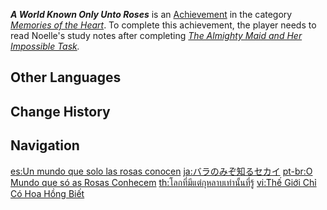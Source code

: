 {{Achievement Infobox
|id           = 84109
|order id     = 6311
|category     = Memories of the Heart
|description  = Read Noelle's study notes.
|requirements = Read Noelle's study notes after completing ''[[Gift and Intent#The Almighty Maid and Her Impossible Task|The Almighty Maid and Her Impossible Task]].''
|primogems    = 5
|tracking     = 
|hidden       = 1
|quest        = Chivalric Training
|topic        = 
}}
'''''A World Known Only Unto Roses''''' is an [[Achievement]] in the category ''[[Memories of the Heart]]''. To complete this achievement, the player needs to read Noelle's study notes after completing ''[[Gift and Intent#The Almighty Maid and Her Impossible Task|The Almighty Maid and Her Impossible Task]].''
<!--
==Trivia==

==Video Guides==
{{EVT
|video1   = 
|caption1 = 
}}
-->
==Other Languages==
{{Other Languages
|en      = A World Known Only Unto Roses
|zhs     = 只有玫瑰知道的世界
|zhs_rm  = Zhǐyǒu Méiguī Zhīdào de Shìjiè
|zht     = 只有玫瑰知道的世界
|zht_rm  = Zhǐyǒu Méiguī Zhīdào de Shìjiè
|zh_tl   = 
|zh_note = This is a reference to the Chinese name of the Japanese anime/manga series {{w|''The World God Only Knows''}}.
|ja      = バラのみぞ知るセカイ
|ja_rm   = Bara no Mizo Shiru Sekai
|ja_tl   = 
|ko      = 장미만이 아는 세상
|ko_tl   = A World Known Only Unto Roses
|es      = Un mundo que solo las rosas conocen
|es_tl   = A World That Only the Roses Know
|fr      = Le nom de la rose
|fr_tl   = The Name of the Rose
|fr_note = The name of the achievement in French is a reference to the 1980 debut novel ''{{w|The Name of the Rose}}'' by Umberto Eco.
|ru      = Известный лишь розам мир
|ru_tl   = World Known Only By Roses
|th      = โลกที่มีแต่กุหลาบเท่านั้นที่รู้
|th_rm   = Lok thi Mi tae Ku-lap Thaonan thi Ru
|th_tl   = World Known Only By Roses
|vi      = Thế Giới Chỉ Có Hoa Hồng Biết
|vi_tl   = 
|de      = Eine Welt, die nur den Rosen bekannt ist
|de_tl   = A World That Only the Roses Know
|id      = Dunia yang Hanya Diketahui Bunga Mawar
|id_tl   = A World Known Only by Roses
|pt      = O Mundo que só as Rosas Conhecem
|pt_tl   = 
|tr      = Yalnızca Güllerin Bildiği Bir Dünya
|tr_tl   = A World Only Known by Roses
|it      = Il nome della rosa
|it_tl   = 
}}

==Change History==
{{Change History|1.4}}
<!--
==References==
{{Reflist}}
-->
==Navigation==
{{Achievement Navbox|Memories of the Heart}}

[[es:Un mundo que solo las rosas conocen]]
[[ja:バラのみぞ知るセカイ]]
[[pt-br:O Mundo que só as Rosas Conhecem]]
[[th:โลกที่มีแต่กุหลาบเท่านั้นที่รู้]]
[[vi:Thế Giới Chỉ Có Hoa Hồng Biết]]